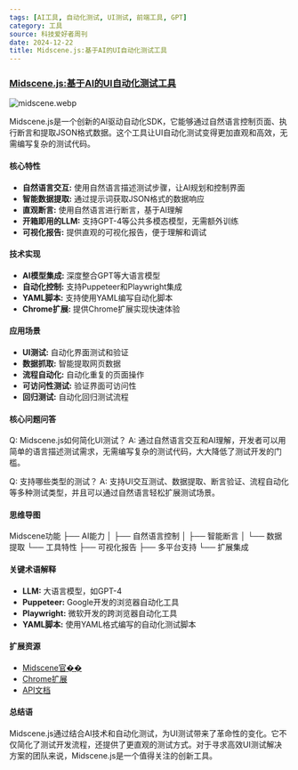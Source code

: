 ```yaml
---
tags: [AI工具, 自动化测试, UI测试, 前端工具, GPT]
category: 工具
source: 科技爱好者周刊
date: 2024-12-22
title: Midscene.js:基于AI的UI自动化测试工具
---
```


### [Midscene.js:基于AI的UI自动化测试工具](https://github.com/web-infra-dev/midscene)

![midscene.webp](https://img.mengpeng.tech/i/2024/12/22/6767c1bebe6e2.webp)

Midscene.js是一个创新的AI驱动自动化SDK，它能够通过自然语言控制页面、执行断言和提取JSON格式数据。这个工具让UI自动化测试变得更加直观和高效，无需编写复杂的测试代码。

#### 核心特性

- **自然语言交互:** 使用自然语言描述测试步骤，让AI规划和控制界面
- **智能数据提取:** 通过提示词获取JSON格式的数据响应
- **直观断言:** 使用自然语言进行断言，基于AI理解
- **开箱即用的LLM:** 支持GPT-4等公共多模态模型，无需额外训练
- **可视化报告:** 提供直观的可视化报告，便于理解和调试

#### 技术实现

- **AI模型集成:** 深度整合GPT等大语言模型
- **自动化控制:** 支持Puppeteer和Playwright集成
- **YAML脚本:** 支持使用YAML编写自动化脚本
- **Chrome扩展:** 提供Chrome扩展实现快速体验

#### 应用场景

- **UI测试:** 自动化界面测试和验证
- **数据抓取:** 智能提取网页数据
- **流程自动化:** 自动化重复的页面操作
- **可访问性测试:** 验证界面可访问性
- **回归测试:** 自动化回归测试流程

#### 核心问题问答

Q: Midscene.js如何简化UI测试？
A: 通过自然语言交互和AI理解，开发者可以用简单的语言描述测试需求，无需编写复杂的测试代码，大大降低了测试开发的门槛。

Q: 支持哪些类型的测试？
A: 支持UI交互测试、数据提取、断言验证、流程自动化等多种测试类型，并且可以通过自然语言轻松扩展测试场景。

#### 思维导图
Midscene功能
├── AI能力
│   ├── 自然语言控制
│   ├── 智能断言
│   └── 数据提取
└── 工具特性
    ├── 可视化报告
    ├── 多平台支持
    └── 扩展集成

#### 关键术语解释

- **LLM:** 大语言模型，如GPT-4
- **Puppeteer:** Google开发的浏览器自动化工具
- **Playwright:** 微软开发的跨浏览器自动化工具
- **YAML脚本:** 使用YAML格式编写的自动化测试脚本

#### 扩展资源

- [Midscene官��](https://midscenejs.com)
- [Chrome扩展](https://midscenejs.com/extension)
- [API文档](https://midscenejs.com/docs)

#### 总结语

Midscene.js通过结合AI技术和自动化测试，为UI测试带来了革命性的变化。它不仅简化了测试开发流程，还提供了更直观的测试方式。对于寻求高效UI测试解决方案的团队来说，Midscene.js是一个值得关注的创新工具。 